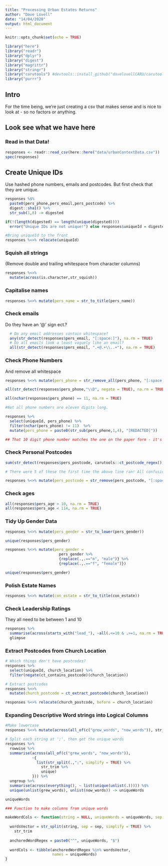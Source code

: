 ```yaml
---
title: "Processing Urban Estates Returns"
author: "Dave Lovell"
date: "14/04/2020"
output: html_document
---
```


```r
knitr::opts_chunk$set(echo = TRUE)
```

```r
library("here")
library("readr")
library("dplyr")
library("digest")
library("magrittr")
library("stringr")
library("carutools") #devtools::install_github("davelovellCARU/carutools")
library("purrr")
```
## Intro

For the time being, we're just creating a csv that makes sense and is nice to look at - so no factors or anything.

## Look see what we have here

### Read in that Data!

```r
responses <- readr::read_csv(here::here("data/urbanContextData.csv"))
spec(responses)
```

## Create Unique IDs

Use hashed phone numbers, emails and postcodes. But first check that they are unique.

```r
responses %$%
  paste0(pers_phone,pers_email,pers_postcode) %>% 
  digest::sha1() %>% 
  str_sub(1,8) -> digested

if(!(length(digested) == length(unique(digested))))
  error("Unique IDs are not unique!") else responses$uniqueId = digested

#Bring uniqueId to the front
responses %<>% relocate(uniqueId)
```

### Squish all strings

(Remove double and trailing whitespace from character columns)

```r
responses %<>%
  mutate(across(is.character,str_squish))
```

### Capitalise names

```r
responses %<>% mutate(pers_name = str_to_title(pers_name))
```

### Check emails

Do they have an '@' sign ect.?

```r
  # Do any email addresses contain whitespace?
  any(str_detect(responses$pers_email, "[:space:]"), na.rm = TRUE)
  # Do all emails look a least vaguely like an email?
  all(str_detect(responses$pers_email, ".+@.+\\..+"), na.rm = TRUE)
```

### Check Phone Numbers

And remove all whitespace

```r
responses %<>% mutate(pers_phone = str_remove_all(pers_phone, "[:space:]"))

all(str_detect(responses$pers_phone,"\\D", negate = TRUE), na.rm = TRUE)

all(nchar(responses$pers_phone) == 11, na.rm = TRUE)

#Not all phone numbers are eleven digits long.

responses %>% 
  select(uniqueId, pers_phone) %>% 
  filter(nchar(pers_phone) != 11)  %>% 
  mutate(pers_phone = paste0(str_sub(pers_phone,1,4), "[REDACTED]"))

## That 10 digit phone number matches the one on the paper form - it's a respondent mistake
```

### Check Personal Postcodes

```r
sum(str_detect(responses$pers_postcode, carutools::ct_postcode_regex(), negate = TRUE), na.rm = TRUE)

# There were 5 of these the first time the above line ran! All confusions between i's, 1's, 0's and O's, now corrected in the csv. As for the above:

responses %<>% mutate(pers_postcode = str_remove(pers_postcode, "[:space:]*London$"))
```

### Check ages
```r
all(responses$pers_age > 10, na.rm = TRUE)
all(responses$pers_age < 114, na.rm = TRUE)
```

### Tidy Up Gender Data

```r
responses %<>% mutate(pers_gender = str_to_lower(pers_gender))

unique(responses$pers_gender)

responses %<>% mutate(pers_gender = 
                        pers_gender %>% 
                        {replace(.,.=="m", "male")} %>% 
                        {replace(.,.=="f", "female")})

unique(responses$pers_gender)
```

### Polish Estate Names

```r
responses %<>% mutate(con_estate = str_to_title(con_estate))
```

### Check Leadership Ratings

They all need to be between 1 and 10

```r
responses %>% 
  summarise(across(starts_with("lead_"), ~all(.<=10 & .>=1, na.rm = TRUE))) %>% 
  glimpse
```

### Extract Postcodes from Church Location

```r
# Which things don't have postcodes?
responses %>% 
  select(uniqueId, church_location) %>% 
  filter(negate(ct_contains_postcode)(church_location))

# Extract postcodes
responses %<>%
  mutate(church_postcode = ct_extract_postcode(church_location))

responses %<>% relocate(church_postcode, before = church_location)
```

### Expanding Descriptive Word strings into Logical Columns

```r
#Make lowercase
responses %<>% mutate(across(all_of(c("grew_words", "now_words")), str_to_lower))

# Split each string at ';', then get the unique words
responses %>%
  rowwise %>% 
  summarise(across(all_of(c("grew_words", "now_words")),
            ~{
              list(str_split(.,";", simplify = TRUE) %>%
                str_trim %>% 
                unique) 
            })) %>% 
  ungroup %>% 
  summarise(across(everything(), ~ list(unique(unlist(.))))) %$% 
  unique(unlist(grew_words), unlist(now_words)) -> uniqueWords

uniqueWords

### Function to make columns from unique words

makeWordCols <- function(string = NULL, uniqueWords = uniqueWords, sep = ";") {
  
  wordsVector = str_split(string, sep = sep, simplify = TRUE) %>%
    str_trim
  
  anchoredWordRegex = paste0("^", uniqueWords, "$")
  
  wordCols <- tibble(anchoredWordRegex %in% wordsVector,
                     names = uniqueWords)
}


```
